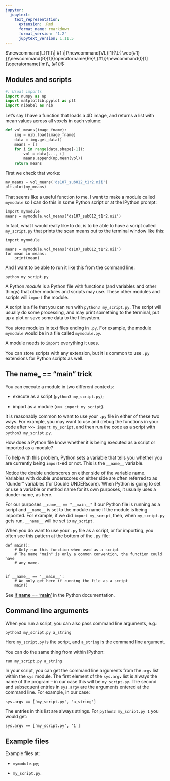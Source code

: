 ```yaml
---
jupyter:
  jupytext:
    text_representation:
      extension: .Rmd
      format_name: rmarkdown
      format_version: '1.2'
      jupytext_version: 1.11.5
---
```


$\newcommand{L}[1]{\| #1 \|}\newcommand{VL}[1]{\L{ \vec{#1} }}\newcommand{R}[1]{\operatorname{Re}\,(#1)}\newcommand{I}[1]{\operatorname{Im}\, (#1)}$

## Modules and scripts

```python
#: Usual imports
import numpy as np
import matplotlib.pyplot as plt
import nibabel as nib
```

Let’s say I have a function that loads a 4D image, and returns a list with
mean values across all voxels in each volume:

```python
def vol_means(image_fname):
    img = nib.load(image_fname)
    data = img.get_data()
    means = []
    for i in range(data.shape[-1]):
        vol = data[..., i]
        means.append(np.mean(vol))
    return means
```

First we check that works:

```python
my_means = vol_means('ds107_sub012_t1r2.nii')
plt.plot(my_means)
```

That seems like a useful function to me. I want to make a module called
`mymodule` so I can do this in some Python script or at the IPython prompt:

```
import mymodule
means = mymodule.vol_means('ds107_sub012_t1r2.nii')
```

In fact, what I would really like to do, is to be able to have a script called
`my_script.py` that prints the scan means out to the terminal window like
this:

```
import mymodule

means = mymodule.vol_means('ds107_sub012_t1r2.nii')
for mean in means:
    print(mean)
```

And I want to be able to run it like this from the command line:

```
python my_script.py
```

A Python *module* is a Python file with functions (and variables and other
things) that other modules and scripts may use. These other modules and
scripts will `import` the module.

A script is a file that you can run with `python3 my_script.py`. The script
will usually do some processing, and may print something to the terminal, put
up a plot or save some data to the filesystem.

You store modules in text files ending in `.py`. For example, the module
`mymodule` would be in a file called `mymodule.py`.

A module needs to `import` everything it uses.

You can store scripts with any extension, but it is common to use `.py`
extensions for Python scripts as well.

## The __name___ == “__main__” trick

You can execute a module in two different contexts:

* execute as a script (`python3 my_script.py`);

* import as a module (`>>> import my_script`).

It is reasonably common to want to use your `.py` file in either of these
two ways.  For example, you may want to use and debug the functions in your
code after `>>> import my_script`, and then run the code as a script with
`python3 my_script.py`.

How does a Python file know whether it is being executed as a script or
imported as a module?

To help with this problem, Python sets a variable that tells you whether you
are currently being `import`-ed or not.   This is the `__name__` variable.

Notice the double underscores on either side of the variable name.  Variables
with double underscores on either side are often referred to as “dunder”
variables (for Double UNDERscore).  When Python is going to set or use a
variable or method name for its own purposes, it usually uses a dunder name,
as here.

For our purposes `__name__ == "__main__"` if our Python file is running as a
script and `__name__` is set to the module name if the module is being
imported.  For example, if we did `import my_script`, then, when
`my_script.py` gets run, `__name__` will be set to `my_script`.

When you do want to use your `.py` file as a script, or for importing, you
often see this pattern at the bottom of the `.py` file:

```
def main():
    # Only run this function when used as a script
    # The name "main" is only a common convention, the function could have
    # any name.


if __name__ == '__main__':
    # We only get here if running the file as a script
    main()
```

See [if __name__ == ‘__main__’](https://docs.python.org/3/library/__main__.html) in the Python
documentation.

## Command line arguments

When you run a script, you can also pass command line arguments, e.g.:

```
python3 my_script.py a_string
```

Here `my_script.py` is the script, and `a_string` is the command line
argument.

You can do the same thing from within IPython:

```
run my_script.py a_string
```

In your script, you can get the command line arguments from the `argv`
list within the `sys` module.  The first element of the `sys.argv` list is
always the name of the program – in our case this will be `my_script.py`.
The second and subsequent entries in `sys.argv` are the arguments entered at
the command line.  For example, in our case:

```
sys.argv == ['my_script.py', 'a_string']
```

The entries in this list are always strings.  For `python3 my_script.py 1`
you would get:

```
sys.argv == ['my_script.py', '1']
```

## Example files

Example files at:

* `mymodule.py`;

* `my_script.py`.

<!-- vim:ft=rst -->
<!-- Course -->
<!-- BIC -->
<!-- Python distributions -->
<!-- Version control -->
<!-- Editors -->
<!-- Python and common libraries -->
<!-- IPython -->
<!-- Virtualenv and helpers -->
<!-- Pypi and packaging -->
<!-- Mac development -->
<!-- Windows development -->
<!-- Nipy and friends -->
<!-- FMRI datasets -->
<!-- Languages -->
<!-- Imaging software -->
<!-- Installation -->
<!-- Tutorials -->
<!-- MB tutorials -->
<!-- Ideas -->
<!-- Psych-214 -->
<!-- People -->
<!-- Licenses -->
<!-- Neuroimaging stuff -->
<!-- OpenFMRI projects -->
<!-- Unix -->
<!-- Substitutions -->
